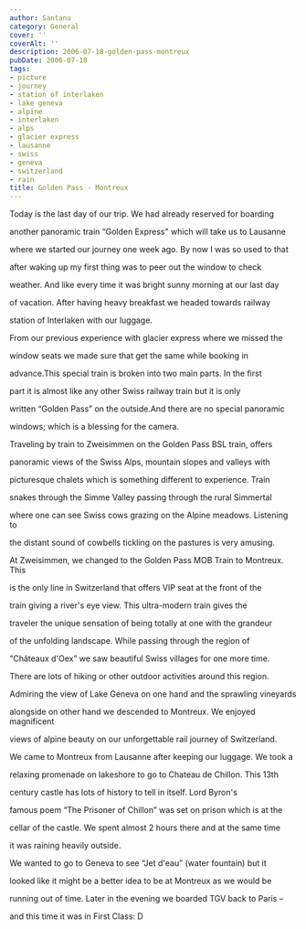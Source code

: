 ```yaml
---
author: Santanu
category: General
cover: ''
coverAlt: ''
description: 2006-07-18-golden-pass-montreux
pubDate: 2006-07-18
tags:
- picture
- journey
- station of interlaken
- lake geneva
- alpine
- interlaken
- alps
- glacier express
- lausanne
- swiss
- geneva
- switzerland
- rain
title: Golden Pass - Montreux
---
```


Today is the last day of our trip. We had already reserved for boarding

another panoramic train “Golden Express" which will take us to Lausanne

where we started our journey one week ago. By now I was so used to that

after waking up my first thing was to peer out the window to check

weather. And like every time it was bright sunny morning at our last day

of vacation. After having heavy breakfast we headed towards railway

station of Interlaken with our luggage.



  







From our previous experience with glacier express where we missed the

window seats we made sure that get the same while booking in

advance.This special train is broken into two main parts. In the first

part it is almost like any other Swiss railway train but it is only

written “Golden Pass” on the outside.And there are no special panoramic

windows; which is a blessing for the camera.



  



  

Traveling by train to Zweisimmen on the Golden Pass BSL train, offers

panoramic views of the Swiss Alps, mountain slopes and valleys with

picturesque chalets which is something different to experience. Train

snakes through the Simme Valley passing through the rural Simmertal

where one can see Swiss cows grazing on the Alpine meadows. Listening to

the distant sound of cowbells tickling on the pastures is very amusing.



  



  






At Zweisimmen, we changed to the Golden Pass MOB Train to Montreux. This

is the only line in Switzerland that offers VIP seat at the front of the

train giving a river's eye view. This ultra-modern train gives the

traveler the unique sensation of being totally at one with the grandeur

of the unfolding landscape. While passing through the region of

“Châteaux d'Oex” we saw beautiful Swiss villages for one more time.

There are lots of hiking or other outdoor activities around this region.

Admiring the view of Lake Geneva on one hand and the sprawling vineyards

alongside on other hand we descended to Montreux. We enjoyed magnificent

views of alpine beauty on our unforgettable rail journey of Switzerland.



  

We came to Montreux from Lausanne after keeping our luggage. We took a

relaxing promenade on lakeshore to go to Chateau de Chillon. This 13th

century castle has lots of history to tell in itself. Lord Byron's

famous poem “The Prisoner of Chillon” was set on prison which is at the

cellar of the castle. We spent almost 2 hours there and at the same time

it was raining heavily outside.



  

We wanted to go to Geneva to see “Jet d'eau” (water fountain) but it

looked like it might be a better idea to be at Montreux as we would be

running out of time. Later in the evening we boarded TGV back to Paris –

and this time it was in First Class: D